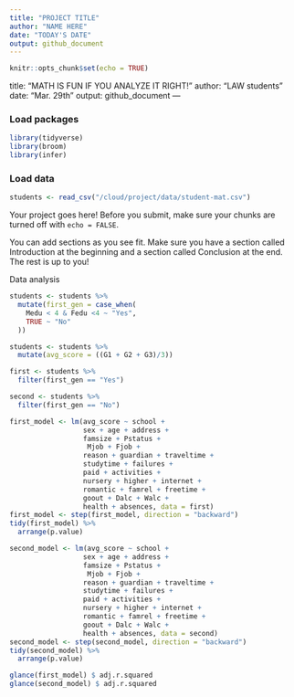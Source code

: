 ```yaml
---
title: "PROJECT TITLE"
author: "NAME HERE"
date: "TODAY'S DATE"
output: github_document
---
```


```r
knitr::opts_chunk$set(echo = TRUE)
```


title: "MATH IS FUN IF YOU ANALYZE IT RIGHT!"
author: "LAW students"
date: "Mar. 29th"
output: github_document
---

### Load packages

```r
library(tidyverse) 
library(broom)
library(infer)
```

### Load data
```r
students <- read_csv("/cloud/project/data/student-mat.csv")
```



Your project goes here! Before you submit, make sure your chunks are turned off with `echo = FALSE`. 

You can add sections as you see fit. Make sure you have a section called Introduction at the beginning and a section called Conclusion at the end. The rest is up to you!

Data analysis

```r
students <- students %>%
  mutate(first_gen = case_when(
    Medu < 4 & Fedu <4 ~ "Yes",
    TRUE ~ "No"
  ))
```

```r
students <- students %>%
  mutate(avg_score = ((G1 + G2 + G3)/3))
```

```r
first <- students %>%
  filter(first_gen == "Yes")
```

```r
second <- students %>%
  filter(first_gen == "No")
```

```r
first_model <- lm(avg_score ~ school + 
                  sex + age + address + 
                  famsize + Pstatus + 
                   Mjob + Fjob + 
                  reason + guardian + traveltime +
                  studytime + failures + 
                  paid + activities +
                  nursery + higher + internet +
                  romantic + famrel + freetime +
                  goout + Dalc + Walc +
                  health + absences, data = first)
first_model <- step(first_model, direction = "backward")
tidy(first_model) %>% 
  arrange(p.value)
```

```r
second_model <- lm(avg_score ~ school + 
                  sex + age + address + 
                  famsize + Pstatus + 
                   Mjob + Fjob + 
                  reason + guardian + traveltime +
                  studytime + failures + 
                  paid + activities +
                  nursery + higher + internet +
                  romantic + famrel + freetime +
                  goout + Dalc + Walc +
                  health + absences, data = second)
second_model <- step(second_model, direction = "backward")
tidy(second_model) %>% 
  arrange(p.value)
```

```r
glance(first_model) $ adj.r.squared
glance(second_model) $ adj.r.squared
```













